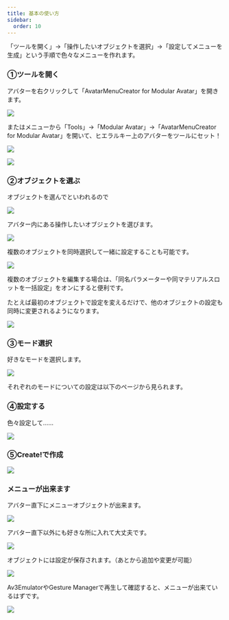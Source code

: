 ```yaml
---
title: 基本の使い方
sidebar:
  order: 10
---
```



「ツールを開く」→「操作したいオブジェクトを選択」→「設定してメニューを生成」という手順で色々なメニューを作れます。

### ①ツールを開く

アバターを右クリックして「AvatarMenuCreator for Modular Avatar」を開きます。

![](../../../assets/imgs/amc-from-avatar.png)

またはメニューから「Tools」→「Modular Avatar」→「AvatarMenuCreator for Modular Avatar」を開いて、ヒエラルキー上のアバターをツールにセット！

![](../../../assets/imgs/amc-tools.png)

![](../../../assets/imgs/amc-avatar.png)

### ②オブジェクトを選ぶ

オブジェクトを選んでといわれるので

![](../../../assets/imgs/amc-select-obj-please.png)

アバター内にある操作したいオブジェクトを選びます。

![](../../../assets/imgs/amc-select-obj.png)

複数のオブジェクトを同時選択して一緒に設定することも可能です。

![](../../../assets/imgs/amc-select-objs.png)

複数のオブジェクトを編集する場合は、「同名パラメーターや同マテリアルスロットを一括設定」をオンにすると便利です。

たとえば最初のオブジェクトで設定を変えるだけで、他のオブジェクトの設定も同時に変更されるようになります。

![](../../../assets/imgs/amc-multi-edit.png)

### ③モード選択

好きなモードを選択します。

![](../../../assets/imgs/amc-select-modes.png)

それぞれのモードについての設定は以下のページから見られます。

<LinkCard title="ON/OFF" href="/guides/toggle/" description="ON/OFFのToggleボタンを作るモードです" />
<LinkCard title="選択式" href="/guides/choose/" description="複数の選択肢があるモードです" />
<LinkCard title="無段階制御" href="/guides/radial/" description="BlendShape（シェイプキー）などを無段階に変更出来るモードです" />

### ④設定する

色々設定して……

![](../../../assets/imgs/amc-basic-set.png)

### ⑤Create!で作成

![](../../../assets/imgs/amc-create.png)

### メニューが出来ます

アバター直下にメニューオブジェクトが出来ます。

![](../../../assets/imgs/amc-menu-obj.png)

アバター直下以外にも好きな所に入れて大丈夫です。

![](../../../assets/imgs/amc-menu-obj-child.png)

オブジェクトには設定が保存されます。（あとから追加や変更が可能）

![](../../../assets/imgs/amc-toggle-inspector.png)

Av3EmulatorやGesture Managerで再生して確認すると、メニューが出来ているはずです。

![](../../../assets/imgs/gesture-manager.png)
